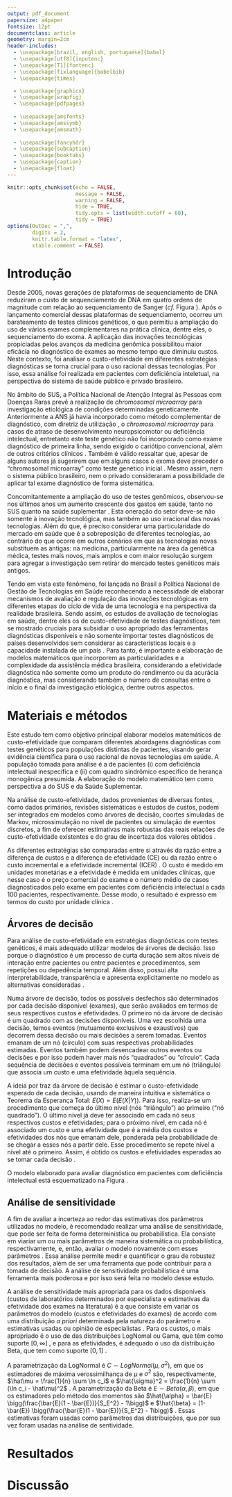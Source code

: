 ```yaml
---
output: pdf_document
papersize: a4paper
fontsize: 12pt
documentclass: article
geometry: margin=2cm
header-includes:
  - \usepackage[brazil, english, portuguese]{babel}
  - \usepackage[utf8]{inputenc}
  - \usepackage[T1]{fontenc}
  - \usepackage[fixlanguage]{babelbib}
  - \usepackage{times}

  - \usepackage{graphicx}
  - \usepackage{wrapfig}
  - \usepackage{pdfpages}
  
  - \usepackage{amsfonts}
  - \usepackage{amssymb}
  - \usepackage{amsmath}
  
  - \usepackage{fancyhdr}
  - \usepackage{subcaption}
  - \usepackage{booktabs}
  - \usepackage{caption}
  - \usepackage{float}
---
```


```r
knitr::opts_chunk$set(echo = FALSE, 
                      message = FALSE,
                      warning = FALSE,
                      hide = TRUE,
                      tidy.opts = list(width.cutoff = 60),
                      tidy = TRUE)
options(OutDec = ",", 
        digits = 2, 
        knitr.table.format = "latex", 
        xtable.comment = FALSE)
```

\begin{titlepage}
	\centering
	  \begin{minipage}[b]{0.2\textwidth}    %% b or t, default is c
    \includegraphics[width=\linewidth]{logo-imecc}
  \end{minipage}%
  \begin{minipage}[b][2cm]{0.6\textwidth}
    \centering\bfseries\large
    Instituto de Matemática, Estatística e Computação Científica \vfill
    Universidade Estadual de Campinas \vfill
  \end{minipage}%
  \begin{minipage}[b]{0.2\textwidth}
    \includegraphics[width=\linewidth]{unicamp}
  \end{minipage}
	\vspace{2cm}
	{\scshape\Large Relatório final\par}
	\vspace{1.5cm}
	{\huge\bfseries Aplicação de análise de custo-efetividade para diagnósticos com exames de sequenciamento genético em deficientes intelectuais\par}
	\vspace{2cm}
	{\Large\itshape Victor D P Cunha, RA 206493\par}
	\vfill
	orientado por\par
	Dra. Tatiana Benaglia\par
	coorientado por\par
	Dra. Joana Prota
	\vfill
% Bottom of the page
	{\large \today\par}
\end{titlepage}


\begin{abstract}
As novas gerações de sequenciamento de DNA têm reduzidos os custos e têm sido usadas em escala comercial. Assim, elas fazem parte, hoje, do rol de exames disponíveis para diagnósticos de casos clínicos apropriados. Em particular, ressaltamos o uso do sequenciamento do exoma, que tem capacidade diagnóstica alta \cite{de2013detection,stark2016prospective} e custo em constante queda \cite{metzker2010sequencing,nih2017costdna}. Entretanto, é observado uma gestão ineficente dessas tecnologias na saúde pública e privada brasileira, que ainda tem como exames de primeira linha métodos tradicionais e ineficientes  \cite{minsaude2014raras,ANS2013rol}. Tendo isso em vista, o presente estudo aplica uma análise de custo-efetividade para o diagnóstico de pacientes com deficiência intelectual, modelando o processo de diagnóstico em uma árvore de decisão, e, então, realiza uma análise de sensitividade nesse modelo. Os resultados indicam que !!!!!!!!!!!!!!!!!.
\end{abstract}

# Introdução

\begin{figure}[h]
\centering
\includegraphics[width=0.7\textwidth]{costpermb_2017}
\caption{Gráfico de linhas do custo por megabase de sequência de DNA entre 2001 e 2017 (linha azul) e reta prevista pela Lei de Moore \cite{present2000cramming} (linha branca) aplicada no custo dessa tecnologia. Note que a escala é logarítmica e que houve uma queda de custo drástica a partir de 2008. Fonte: Instituto Nacional de Saúde (Estados Unidos) \cite{nih2017costdna}.}
\label{fig:custo}
\end{figure}

Desde 2005, novas gerações de plataformas de sequenciamento de DNA reduziram o custo de sequenciamento de DNA em quatro ordens de magnitude com relação ao sequenciamento de Sanger \cite{metzker2010sequencing} (*cf.* Figura \ref{fig:custo}). Após o lançamento comercial dessas plataformas de sequenciamento, ocorreu um barateamento de testes clínicos genéticos, o que permitiu a ampliação do uso de vários exames complementares na prática clínica, dentre eles, o sequenciamento do exoma. A aplicação das inovações tecnológicas propiciadas pelos avanços da medicina genômica possibilitou maior eficácia no diagnóstico de exames ao mesmo tempo que diminuiu custos. Neste contexto, foi analisar o custo-efetividade em diferentes estratégias diagnósticas se torna crucial para o uso racional dessas tecnologias. Por isso, essa análise foi realizada em pacientes com deficiência inteletual, na perspectiva do sistema de saúde público e privado brasileiro.

No âmbito do SUS, a Política Nacional de Atenção Integral às Pessoas com
Doenças Raras \cite{minsaude2014raras} prevê a realização de *chromosomal microarray* para investigação etiológica de condições determinadas geneticamente. Anteriormente a ANS já havia incorporado como método complementar de diagnóstico, com diretriz de utilização \cite{ANS2013rol}, o *chromosomal microarray* para casos de atraso de desenvolvimento neuropsicomotor ou deficiência intelectual, entretanto este teste genético não foi incorporado como exame diagnóstico de primeira linha, sendo exigido o cariótipo convencional, além de outros critérios clínicos \cite{ANS2013rol}. Também é válido ressaltar que, apesar de alguns autores já sugerirem que em alguns casos o exoma deve preceder o “chromosomal microarray” como teste genético inicial \cite{de2013detection,stark2016prospective}. Mesmo assim, nem o sistema público brasileiro, nem o privado consideraram a possibilidade de aplicar tal exame diagnóstico de forma sistemática.

Concomitantemente a ampliação do uso de testes genômicos, observou-se nos
últimos anos um aumento crescente dos gastos em saúde, tanto no SUS quanto na
saúde suplementar \cite{minsaude2008avecon}. Esta oneração do setor deve-se não somente à inovação tecnológica, mas também ao uso irracional das novas tecnologias. Além do que, é preciso considerar uma particularidade do mercado em saúde que é a sobreposição de diferentes tecnologias, ao contrário do que ocorre em outros cenários em que as tecnologias novas substituem as antigas: na medicina, particularmente na área da genética médica, testes mais novos, mais amplos e com maior resolução surgem para agregar a investigação sem retirar do mercado testes genéticos mais antigos.

Tendo em vista este fenômeno, foi lançada no Brasil a Política Nacional de
Gestão de Tecnologias em Saúde \cite{minsaude2008gestao} reconhecendo a necessidade de elaborar mecanismos de avaliação e regulação das inovações tecnológicas em diferentes etapas do ciclo de vida de uma tecnologia e na perspectiva da realidade brasileira. Sendo assim, os estudos de avaliação de tecnologias em saúde, dentre eles os de custo-efetividade de testes diagnósticos, tem se mostrado cruciais para subsidiar o uso apropriado das ferramentas diagnósticas disponíveis e não somente importar testes diagnósticos de países desenvolvidos sem considerar as características locais e a capacidade instalada de um país \cite{minsaude2008gestao,baltussen2003making}. Para tanto, é importante a elaboração de modelos matemáticos que incorporem as particularidades e a complexidade da assistência médica brasileira, considerando a efetividade diagnóstica não somente como um produto do rendimento ou da acurácia diagnóstica, mas considerando também o número de consultas entre o início e o final da investigação etiológica, dentre outros aspectos.

# Materiais e métodos

Este estudo tem como objetivo principal elaborar modelos matemáticos de
custo-efetividade que comparam diferentes abordagens diagnósticas com testes
genéticos para populações distintas de pacientes, visando gerar evidência
científica para o uso racional de novas tecnologias em saúde. A população tomada para análise é a de pacientes (i) com deficiência intelectual inespecífica e (ii) com quadro sindrômico específico de herança monogênica presumida. A elaboração do modelo matemático tem como perspectiva a do SUS e da Saúde Suplementar.

Na análise de custo-efetividade, dados provenientes de diversas fontes, como dados
primários, revisões sistemáticas e estudos de custos, podem ser integrados em
modelos como árvores de decisão, coortes simuladas de Markov, microssimulação no
nível de pacientes ou simulação de eventos discretos, a fim de oferecer estimativas mais robustas das reais relações de custo-efetividade existentes e do grau de incerteza dos valores obtidos \cite{briggs2006decision,drummond2015methods,gray2011applied,silva2003avaliaccao,soarez2014modelos}.

As diferentes estratégias são comparadas entre si através da razão entre a diferença de custos e a diferença de efetividade (CE) ou da razão entre o custo incremental e a efetividade incremental (ICER) \cite{minsaude2008avaliacao}. O custo é medido em unidades monetárias e a efetividade é medida em unidades clínicas, que nesse caso é o preço comercial do exame e o número médio de casos diagnosticados pelo exame em pacientes com deficiência intelectual a cada 100 pacientes, respectivamente. Desse modo, o resultado é expresso em termos do custo por unidade clínica \cite{gray2011applied}.

## Árvores de decisão

Para análise de custo-efetividade em estratégias diagnósticas com testes
genéticos, é mais adequado utilizar modelos de árvores de decisão. Isso porque o diagnóstico é um processo de curta duração sem altos níveis de interação entre pacientes ou entre pacientes e procedimentos, sem repetições ou depedência temporal. Além disso, possui alta interpretabilidade, transparência e apresenta explicitamente no modelo as alternativas consideradas \cite{petrou2011economic,barton2004modelling,brennan2006taxonomy}.

Numa árvore de decisão, todos os possíveis desfechos são determinados por cada decisão disponível (exames), que serão avaliados em termos de seus respectivos custos e efetividades. O primeiro nó da árvore de decisão é um quadrado com as decisões disponíveis. Uma vez escolhida uma decisão, temos eventos (mutuamente exclusivos e exaustivos) que decorrem dessa decisão ou mais decisões a serem tomadas. Eventos emanam de um nó (círculo) com suas respectivas probabilidades estimadas. Eventos também podem desencadear outros eventos ou decisões e por isso podem haver mais nós "quadrados" ou "círculo". Cada sequência de decisões e eventos possíveis terminam em um nó (triângulo) que associa um custo e uma efetividade àquela sequência.

A ideia por traz da árvore de decisão é estimar o custo-efetividade esperado de cada decisão, usando de maneira intuitiva e sistemática o Teorema da Esperança Total: $E(X) = E(E(X|Y))$. Para isso, realiza-se um procedimento que começa do último nível (nós "triângulo") ao primeiro ("nó quadrado"). O último nível já deve ter associado em cada nó seus respectivos custos e efetividades; para o próximo nível, em cada nó é associado um custo e uma efetividade que é a média dos custos e efetividades dos nós que emanam dele, ponderada pela probabilidade de se chegar a esses nós a partir dele. Esse procedimento se repete nível a nível até o primeiro. Assim, é obtido os custos e efetividades esperadas ao se tomar cada decisão \cite{gray2011applied}.

O modelo elaborado para avaliar diagnóstico em pacientes com deficiência intelectual está esquematizado na Figura \ref{fig:arvore_teoria}.


\begin{figure}
\centering
% left, bottom, right, top
\includegraphics[width=\textwidth, trim = 12mm 8mm 12mm 4mm, clip]{arvore_teoria}
\caption{.}
\label{fig:arvore_teoria}
\end{figure}


## Análise de sensitividade

A fim de avaliar a incerteza ao redor das estimativas dos parâmetros utilizadas no modelo, é recomendado realizar uma análise de sensitividade, que pode ser feita de forma determinística ou probabilística. Ela consiste em viariar um ou mais parâmetros de maneira sistemática ou probabilística, respectivamente, e, então, avaliar o modelo novamente com esses parâmetros \cite{baltussen2003making,briggs1994uncertainty,weinstein1977foundations}. Essa análise permite medir e quantificar o grau de robustez dos resultados, além de ser uma ferramenta que pode contribuir para a tomada de decisão. A análise de sensitividade probabilística é uma ferramenta mais poderosa \cite{baltussen2003making} e por isso será feita no modelo desse estudo.

A análise de sensitividade mais apropriada para os dados disponíveis (custos de laboratórios determinados por especialista e estimativas da efetividade dos exames na literatura) é a que consiste em variar os parâmetros do modelo (custos e efetividades do exames) de acordo com uma distribuição *a priori* determinada pela natureza do parâmetro e estimativas usadas ou opinião de especialistas \cite{briggs2000handling}. Para os custos, o mais apropriado é o uso de das distribuições LogNomal ou Gama, que têm como suporte $[0, \infty]$ \cite{briggs2000handling,gray2011applied}, e para as efetividades, é adequado o uso da distribuição Beta, que tem como suporte $[0,1]$ \cite{briggs2000handling,gray2011applied}.

A parametrização da LogNormal é $C \sim LogNormal(\mu, \sigma^2)$, em que os estimadores de máxima verossimilhança de $\mu$ e $\sigma^2$ são, respectivamente, $\hat\mu = \frac{1}{n} \sum \ln c_i$ e $\hat{\sigma}^2 = \frac{1}{n} \sum (\ln c_i - \hat\mu)^2$ \cite{degroot2012probability}. A parametrização da Beta é $E \sim Beta(\alpha, \beta)$, em que os estimadores pelo método dos momentos são $\hat{\alpha} = \bar{E} \bigg(\frac{\bar{E}(1 - \bar{E})}{S_E^2} - 1\bigg)$ e $\hat{\beta} = (1-\bar{E}) \bigg(\frac{\bar{E}(1 - \bar{E})}{S_E^2} - 1\bigg)$ \cite{degroot2012probability}. Essas estimativas foram usadas como parâmetros das distribuições, que por sua vez foram usadas na análise de sentividade.


# Resultados



# Discussão

\bibliographystyle{plain}
\bibliography{ref}